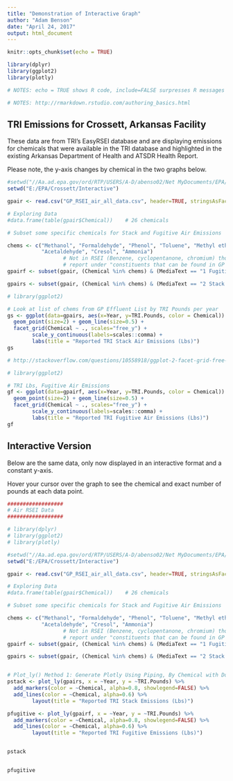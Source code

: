 ---
title: "Demonstration of Interactive Graph"
author: "Adam Benson"
date: "April 24, 2017"
output: html_document
---

```{r setup, include=FALSE}
knitr::opts_chunk$set(echo = TRUE)

library(dplyr)
library(ggplot2)
library(plotly)

# NOTES: echo = TRUE shows R code, include=FALSE surpresses R messages

# NOTES: http://rmarkdown.rstudio.com/authoring_basics.html
```

## TRI Emissions for Crossett, Arkansas Facility

These data are from TRI's EasyRSEI database and are displaying emissions for chemicals that were available in the TRI database and highlighted in the existing Arkansas Department of Health and ATSDR Health Report.

Please note, the y-axis changes by chemical in the two graphs below. 

```{r Load EasyRSEI Stack and Fugitive Air Emissions, echo=FALSE}

#setwd("//Aa.ad.epa.gov/ord/RTP/USERS/A-D/abenso02/Net MyDocuments/EPA/Projects/Crossett, Arkansas/Data/RSEI")
setwd("E:/EPA/Crossett/Interactive")

gpair <- read.csv("GP_RSEI_air_all_data.csv", header=TRUE, stringsAsFactors=FALSE)

# Exploring Data
#data.frame(table(gpair$Chemical))    # 26 chemicals

# Subset some specific chemicals for Stack and Fugitive Air Emissions

chems <- c("Methanol", "Formaldehyde", "Phenol", "Toluene", "Methyl ethyl ketone",
           "Acetaldehyde", "Cresol", "Ammonia") 
                  # Not in RSEI (Benzene, cyclopentanone, chromium) though in list on pg. 3 of ADH + ATSDR
                  # report under "constituents that can be found in GP Chemical Plant effluent
gpairf <- subset(gpair, (Chemical %in% chems) & (MediaText == "1 Fugitive Air"))

gpairs <- subset(gpair, (Chemical %in% chems) & (MediaText == "2 Stack Air"))


```

```{r EasyRSEI Stack Air Emissions TRI Pounds, echo=FALSE}

# library(ggplot2)

# Look at list of chems from GP Effluent List by TRI Pounds per year
gs <- ggplot(data=gpairs, aes(x=Year, y=TRI.Pounds, color = Chemical)) +
  geom_point(size=2) + geom_line(size=0.5) +
  facet_grid(Chemical ~ ., scales="free_y") +
        scale_y_continuous(labels=scales::comma) +
        labs(title = "Reported TRI Stack Air Emissions (Lbs)")
gs

# http://stackoverflow.com/questions/10558918/ggplot-2-facet-grid-free-y-but-forcing-y-axis-to-be-rounded-to-nearest-whole-n

```

```{r EasyRSEI Fugitive Air Emissions TRI Pounds, echo=FALSE}

# library(ggplot2)

# TRI Lbs, Fugitive Air Emissions
gf <- ggplot(data=gpairf, aes(x=Year, y=TRI.Pounds, color = Chemical)) +
  geom_point(size=2) + geom_line(size=0.5) +
  facet_grid(Chemical ~ ., scales="free_y") +
        scale_y_continuous(labels=scales::comma) +
        labs(title = "Reported TRI Fugitive Air Emissions (Lbs)")
gf

```



## Interactive Version

Below are the same data, only now displayed in an interactive format and a constant y-axis.

Hover your cursor over the graph to see the chemical and exact number of pounds at each data point. 



```{r EasyRSEI PLOTLY Interactive Product, echo=FALSE}

##################
# Air RSEI Data
##################

# library(dplyr)
# library(ggplot2)
# library(plotly)

#setwd("//Aa.ad.epa.gov/ord/RTP/USERS/A-D/abenso02/Net MyDocuments/EPA/Projects/Crossett, Arkansas/Data/RSEI")
setwd("E:/EPA/Crossett/Interactive")

gpair <- read.csv("GP_RSEI_air_all_data.csv", header=TRUE, stringsAsFactors=FALSE)

# Exploring Data
#data.frame(table(gpair$Chemical))    # 26 chemicals

# Subset some specific chemicals for Stack and Fugitive Air Emissions

chems <- c("Methanol", "Formaldehyde", "Phenol", "Toluene", "Methyl ethyl ketone",
           "Acetaldehyde", "Cresol", "Ammonia") 
                  # Not in RSEI (Benzene, cyclopentanone, chromium) though in list on pg. 3 of ADH + ATSDR
                  # report under "constituents that can be found in GP Chemical Plant effluent
gpairf <- subset(gpair, (Chemical %in% chems) & (MediaText == "1 Fugitive Air"))

gpairs <- subset(gpair, (Chemical %in% chems) & (MediaText == "2 Stack Air"))


# Plot_ly() Method 1: Generate Plotly Using Piping, By Chemical with Dots and Lines
pstack <- plot_ly(gpairs, x = ~Year, y = ~TRI.Pounds) %>%
  add_markers(color = ~Chemical, alpha=0.8, showlegend=FALSE) %>%
  add_lines(color = ~Chemical, alpha=0.6) %>%
        layout(title = "Reported TRI Stack Emissions (Lbs)")  

pfugitive <- plot_ly(gpairf, x = ~Year, y = ~TRI.Pounds) %>%
  add_markers(color = ~Chemical, alpha=0.8, showlegend=FALSE) %>%
  add_lines(color = ~Chemical, alpha=0.6) %>%
        layout(title = "Reported TRI Fugitive Emissions (Lbs)")


pstack  


pfugitive


```  

